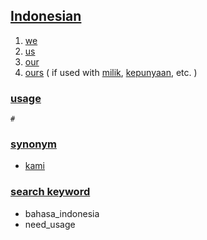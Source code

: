 == [[Indonesian]] ==

# [[we]]
# [[us]]
# [[our]]
# [[ours]] ( if used with [[milik]], [[punya|kepunyaan]], etc. )

=== [[usage]] ===
 # ''' '''

=== [[synonym]] ===
* [[kami]]

=== [[search keyword]] ===
* bahasa_indonesia
* need_usage